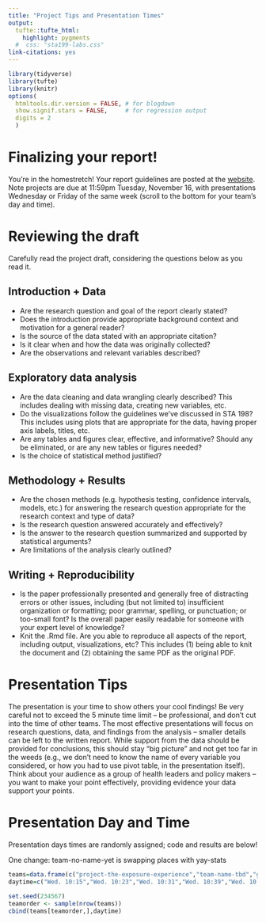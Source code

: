 ```yaml
---
title: "Project Tips and Presentation Times"
output: 
  tufte::tufte_html:
    highlight: pygments
  #  css: "sta199-labs.css"
link-citations: yes
---
```


```r
library(tidyverse)
library(tufte)
library(knitr)
options(
  htmltools.dir.version = FALSE, # for blogdown
  show.signif.stars = FALSE,     # for regression output
  digits = 2
  )
```

# Finalizing your report!

You're in the homestretch! Your report guidelines are posted at the [website](https://sta-198-glhlth-298-fall-2022.github.io/website/). Note projects are due at 11:59pm Tuesday, November 16, with presentations Wednesday or Friday of the same week (scroll to the bottom for your team's day and time).


# Reviewing the draft

Carefully read the project draft, considering the questions below as you read it. 

## Introduction + Data

- Are the research question and goal of the report clearly stated? 
- Does the introduction provide appropriate background context and motivation for a general reader?
- Is the source of the data stated with an appropriate citation? 
- Is it clear when and how the data was originally collected?
- Are the observations and relevant variables described?

## Exploratory data analysis 

- Are the data cleaning and data wrangling clearly described? This includes dealing with missing data, creating new variables, etc.
- Do the visualizations follow the guidelines we've discussed in STA 198? This includes using plots that are appropriate for the data, having proper axis labels, titles, etc.
- Are any tables and figures clear, effective, and informative?  Should any be eliminated, or are any new tables or figures needed?
- Is the choice of statistical method justified?

## Methodology + Results

- Are the chosen methods (e.g. hypothesis testing, confidence intervals, models, etc.) for answering the research question appropriate for the research context and type of data?
- Is the research question answered accurately and effectively? 
- Is the answer to the research question summarized and supported by statistical arguments?
- Are limitations of the analysis clearly outlined?

## Writing + Reproducibility

- Is the paper professionally presented and generally free of distracting errors or other issues, including (but not limited to) insufficient organization or formatting; poor grammar, spelling, or punctuation; or too-small font? Is the overall paper easily readable for someone with your expert level of knowledge? 
- Knit the .Rmd file. Are you able to reproduce all aspects of the report, including output, 
visualizations, etc? This includes (1) being able to knit the document and (2) obtaining the same PDF as the original PDF. 

# Presentation Tips

The presentation is your time to show others your cool findings!  Be very careful not to exceed the 5 minute time limit -- be professional, and don't cut into the time of other teams. The most effective presentations will focus on research questions, data, and findings from the analysis -- smaller details can be left to the written report. While support from the data should be provided for conclusions, this should stay "big picture" and not get too far in the weeds (e.g., we don't need to know the name of every variable you considered, or how you had to use pivot table, in the presentation itself). Think about your audience as a group of health leaders and policy makers -- you want to make your point effectively, providing evidence your data support your points. 

# Presentation Day and Time

Presentation days times are randomly assigned; code and results are below!

One change:  team-no-name-yet is swapping places with yay-stats

```r
teams=data.frame(c("project-the-exposure-experience","team-name-tbd","g-i-joe","TBD1","the-gr8est-team","yay-stats","Rush-207","team-no-name-yet","TBD2","TBD3","The-Statista-Girls","Team-E-T","Jackie-Fan-Club","GGPlot-Gods","Probability-Pandas","IDK-name-yet","save-the-best-for-last"))
daytime=c("Wed. 10:15","Wed. 10:23","Wed. 10:31","Wed. 10:39","Wed. 10:47","Wed. 10:55","Wed. 11:03","Wed. 11:11","Wed. 11:19","Fri. 10:15","Fri. 10:23","Fri. 10:31","Fri. 10:39", "Fri. 10:47","Fri. 10:55","Fri. 11:03","Fri. 11:11")

set.seed(234567)
teamorder <- sample(nrow(teams))
cbind(teams[teamorder,],daytime)

```



